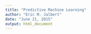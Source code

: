 ```yaml
---
title: "Predictive Machine Learning"
author: "Eric M. Jalbert"
date: "June 21, 2015"
output: html_document
---
```

